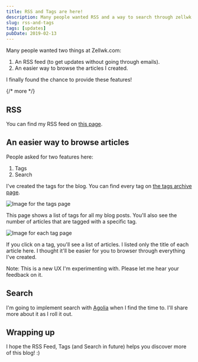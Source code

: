 ```yaml
---
title: RSS and Tags are here!
description: Many people wanted RSS and a way to search through zellwk.com easily. I'm happy to announce I now have RSS and Tags feature ready for you!
slug: rss-and-tags
tags: [updates]
pubDate: 2019-02-13
---
```


Many people wanted two things at Zellwk.com:

1. An RSS feed (to get updates without going through emails).
2. An easier way to browse the articles I created.

I finally found the chance to provide these features!

{/* more */}

## RSS

You can find my RSS feed on [this page][1].

## An easier way to browse articles

People asked for two features here:

1. Tags
2. Search

I've created the tags for the blog. You can find every tag on [the tags archive page][2].

<Image src="/assets/2019/rss/tags.png" alt="Image for the tags page" />

This page shows a list of tags for all my blog posts. You'll also see the number of articles that are tagged with a specific tag.

<Image src="/assets/2019/rss/tag-page.png" alt="Image for each tag page" />

If you click on a tag, you'll see a list of articles. I listed only the title of each article here. I thought it'll be easier for you to browser through everything I've created.

Note: This is a new UX I'm experimenting with. Please let me hear your feedback on it.

## Search

I'm going to implement search with [Agolia][3] when I find the time to. I'll share more about it as I roll it out.

## Wrapping up

I hope the RSS Feed, Tags (and Search in future) helps you discover more of this blog! :)

[1]: /rss
[2]: /tags
[3]: https://www.algolia.com 'Agolia'
